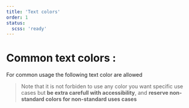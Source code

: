 ```yaml
---
title: 'Text colors'
order: 1
status:
  scss: 'ready'
---
```


# Common text colors :

For common usage the following text color are allowed

> Note that it is not forbiden to use any color you want specific use cases but **be extra carefull with accessibility**, and **reserve non-standard colors for non-standard uses cases**

<br />

<Story id="foundations-text-colors--default" height="700" />

<br />
<br />
<ColorPalette id="font" />
